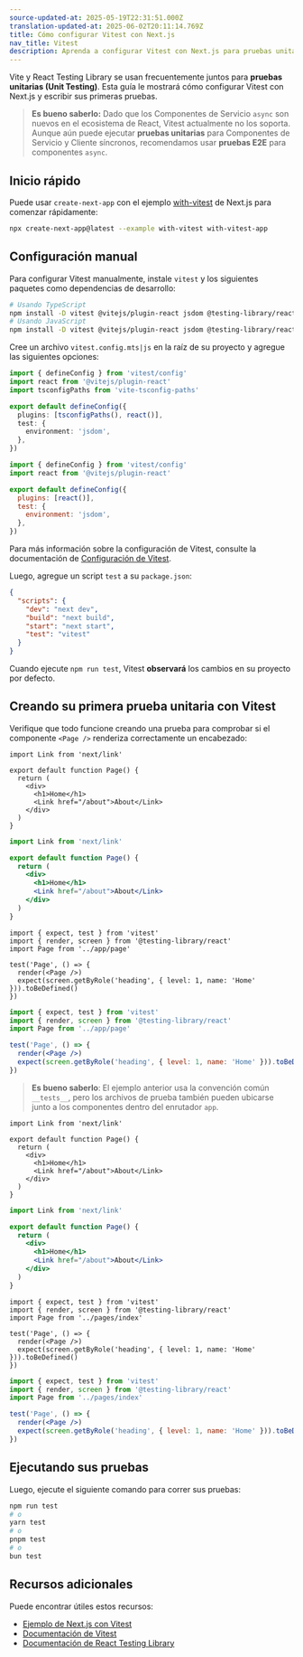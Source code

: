 ```yaml
---
source-updated-at: 2025-05-19T22:31:51.000Z
translation-updated-at: 2025-06-02T20:11:14.769Z
title: Cómo configurar Vitest con Next.js
nav_title: Vitest
description: Aprenda a configurar Vitest con Next.js para pruebas unitarias (Unit Testing).
---
```


Vite y React Testing Library se usan frecuentemente juntos para **pruebas unitarias (Unit Testing)**. Esta guía le mostrará cómo configurar Vitest con Next.js y escribir sus primeras pruebas.

> **Es bueno saberlo:** Dado que los Componentes de Servicio `async` son nuevos en el ecosistema de React, Vitest actualmente no los soporta. Aunque aún puede ejecutar **pruebas unitarias** para Componentes de Servicio y Cliente síncronos, recomendamos usar **pruebas E2E** para componentes `async`.

## Inicio rápido

Puede usar `create-next-app` con el ejemplo [with-vitest](https://github.com/vercel/next.js/tree/canary/examples/with-vitest) de Next.js para comenzar rápidamente:

```bash filename="Terminal"
npx create-next-app@latest --example with-vitest with-vitest-app
```

## Configuración manual

Para configurar Vitest manualmente, instale `vitest` y los siguientes paquetes como dependencias de desarrollo:

```bash filename="Terminal"
# Usando TypeScript
npm install -D vitest @vitejs/plugin-react jsdom @testing-library/react @testing-library/dom vite-tsconfig-paths
# Usando JavaScript
npm install -D vitest @vitejs/plugin-react jsdom @testing-library/react @testing-library/dom
```

Cree un archivo `vitest.config.mts|js` en la raíz de su proyecto y agregue las siguientes opciones:

```ts filename="vitest.config.mts" switcher
import { defineConfig } from 'vitest/config'
import react from '@vitejs/plugin-react'
import tsconfigPaths from 'vite-tsconfig-paths'

export default defineConfig({
  plugins: [tsconfigPaths(), react()],
  test: {
    environment: 'jsdom',
  },
})
```

```js filename="vitest.config.js" switcher
import { defineConfig } from 'vitest/config'
import react from '@vitejs/plugin-react'

export default defineConfig({
  plugins: [react()],
  test: {
    environment: 'jsdom',
  },
})
```

Para más información sobre la configuración de Vitest, consulte la documentación de [Configuración de Vitest](https://vitest.dev/config/#configuration).

Luego, agregue un script `test` a su `package.json`:

```json filename="package.json"
{
  "scripts": {
    "dev": "next dev",
    "build": "next build",
    "start": "next start",
    "test": "vitest"
  }
}
```

Cuando ejecute `npm run test`, Vitest **observará** los cambios en su proyecto por defecto.

## Creando su primera prueba unitaria con Vitest

Verifique que todo funcione creando una prueba para comprobar si el componente `<Page />` renderiza correctamente un encabezado:

<AppOnly>

```tsx filename="app/page.tsx" switcher
import Link from 'next/link'

export default function Page() {
  return (
    <div>
      <h1>Home</h1>
      <Link href="/about">About</Link>
    </div>
  )
}
```

```jsx filename="app/page.jsx" switcher
import Link from 'next/link'

export default function Page() {
  return (
    <div>
      <h1>Home</h1>
      <Link href="/about">About</Link>
    </div>
  )
}
```

```tsx filename="__tests__/page.test.tsx" switcher
import { expect, test } from 'vitest'
import { render, screen } from '@testing-library/react'
import Page from '../app/page'

test('Page', () => {
  render(<Page />)
  expect(screen.getByRole('heading', { level: 1, name: 'Home' })).toBeDefined()
})
```

```jsx filename="__tests__/page.test.jsx" switcher
import { expect, test } from 'vitest'
import { render, screen } from '@testing-library/react'
import Page from '../app/page'

test('Page', () => {
  render(<Page />)
  expect(screen.getByRole('heading', { level: 1, name: 'Home' })).toBeDefined()
})
```

> **Es bueno saberlo**: El ejemplo anterior usa la convención común `__tests__`, pero los archivos de prueba también pueden ubicarse junto a los componentes dentro del enrutador `app`.

</AppOnly>

<PagesOnly>

```tsx filename="pages/index.tsx" switcher
import Link from 'next/link'

export default function Page() {
  return (
    <div>
      <h1>Home</h1>
      <Link href="/about">About</Link>
    </div>
  )
}
```

```jsx filename="pages/index.jsx" switcher
import Link from 'next/link'

export default function Page() {
  return (
    <div>
      <h1>Home</h1>
      <Link href="/about">About</Link>
    </div>
  )
}
```

```tsx filename="__tests__/index.test.tsx" switcher
import { expect, test } from 'vitest'
import { render, screen } from '@testing-library/react'
import Page from '../pages/index'

test('Page', () => {
  render(<Page />)
  expect(screen.getByRole('heading', { level: 1, name: 'Home' })).toBeDefined()
})
```

```jsx filename="__tests__/index.test.jsx" switcher
import { expect, test } from 'vitest'
import { render, screen } from '@testing-library/react'
import Page from '../pages/index'

test('Page', () => {
  render(<Page />)
  expect(screen.getByRole('heading', { level: 1, name: 'Home' })).toBeDefined()
})
```

</PagesOnly>

## Ejecutando sus pruebas

Luego, ejecute el siguiente comando para correr sus pruebas:

```bash filename="Terminal"
npm run test
# o
yarn test
# o
pnpm test
# o
bun test
```

## Recursos adicionales

Puede encontrar útiles estos recursos:

- [Ejemplo de Next.js con Vitest](https://github.com/vercel/next.js/tree/canary/examples/with-vitest)
- [Documentación de Vitest](https://vitest.dev/guide/)
- [Documentación de React Testing Library](https://testing-library.com/docs/react-testing-library/intro/)